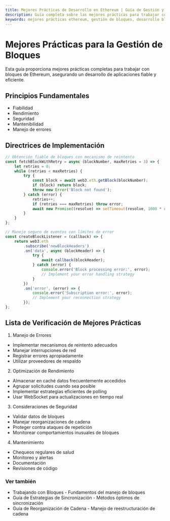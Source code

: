```yaml
---
title: Mejores Prácticas de Desarrollo en Ethereum | Guía de Gestión y Optimización de Bloques
description: Guía completa sobre las mejores prácticas para trabajar con bloques de Ethereum, incluyendo optimización de rendimiento, manejo de errores, consideraciones de seguridad e implementaciones fiables para el procesamiento de bloques.
keywords: mejores prácticas ethereum, gestión de bloques, desarrollo blockchain, optimización ethereum, manejo de bloques, manejo de errores ethereum, fiabilidad blockchain, seguridad ethereum, procesamiento de bloques, rendimiento ethereum
---
```


# Mejores Prácticas para la Gestión de Bloques

Esta guía proporciona mejores prácticas completas para trabajar con bloques de Ethereum, asegurando un desarrollo de aplicaciones fiable y eficiente.

## Principios Fundamentales

- Fiabilidad
- Rendimiento
- Seguridad
- Mantenibilidad
- Manejo de errores

## Directrices de Implementación

```javascript
// Obtención fiable de bloques con mecanismo de reintento
const fetchBlockWithRetry = async (blockNumber, maxRetries = 3) => {
	let retries = 0;
	while (retries < maxRetries) {
		try {
			const block = await web3.eth.getBlock(blockNumber);
			if (block) return block;
			throw new Error('Block not found');
		} catch (error) {
			retries++;
			if (retries === maxRetries) throw error;
			await new Promise((resolve) => setTimeout(resolve, 1000 * retries));
		}
	}
};

// Manejo seguro de eventos con límites de error
const createBlockListener = (callback) => {
	return web3.eth
		.subscribe('newBlockHeaders')
		.on('data', async (blockHeader) => {
			try {
				await callback(blockHeader);
			} catch (error) {
				console.error('Block processing error:', error);
				// Implement your error handling strategy
			}
		})
		.on('error', (error) => {
			console.error('Subscription error:', error);
			// Implement your reconnection strategy
		});
};
```

## Lista de Verificación de Mejores Prácticas

1. Manejo de Errores

- Implementar mecanismos de reintento adecuados
- Manejar interrupciones de red
- Registrar errores apropiadamente
- Utilizar proveedores de respaldo

2. Optimización de Rendimiento

- Almacenar en caché datos frecuentemente accedidos
- Agrupar solicitudes cuando sea posible
- Implementar estrategias eficientes de polling
- Usar WebSocket para actualizaciones en tiempo real

3. Consideraciones de Seguridad

- Validar datos de bloques
- Manejar reorganizaciones de cadena
- Proteger contra ataques de repetición
- Monitorear comportamientos inusuales de bloques

4. Mantenimiento

- Chequeos regulares de salud
- Monitoreo y alertas
- Documentación
- Revisiones de código

### Ver también

- <Link to="/docs/ethereum/guides/working-with-blocks" title="Aprende técnicas fundamentales para trabajar con bloques de Ethereum">Trabajando con Bloques</Link> - Fundamentos del manejo de bloques
- <Link to="/docs/ethereum/guides/syncing-strategies" title="Comprende los métodos óptimos de sincronización de nodos Ethereum">Guía de Estrategias de Sincronización</Link> - Métodos óptimos de sincronización
- <Link to="/docs/ethereum/guides/chain-reorganization" title="Aprende cómo manejar la reestructuración de la blockchain de Ethereum">Guía de Reorganización de Cadena</Link> - Manejo de reestructuración de cadena
